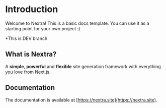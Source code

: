 # Introduction
 
Welcome to Nextra! This is a basic docs template. You can use it as a starting point for your own project :)

*This is DEV branch

## What is Nextra?

A **simple**, **powerful** and **flexible** site generation framework with everything you love from Next.js.

## Documentation

The documentation is available at [https://nextra.site](https://nextra.site).

